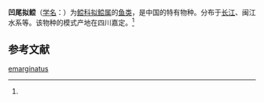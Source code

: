 {{Speciesbox
| name = 凹尾拟鲿
| status = 
| status_system = 
| image = 
| genus = Pseudobagrus
| species = emarginatus
| authority = (Regan, 1913)<ref name='id6613'>{{cite web| url =http://www.bioinfo.cn/db05/BjdwSpecies.php?action=view&id=6613| title =凹尾拟鲿| work =《中国动物物种编目数据库》| publisher =中国科学院微生物研究所| author =中国科学院动物研究所| accessdate =2009-04-11| deadurl =yes| archiveurl =https://web.archive.org/web/20160305042501/http://www.bioinfo.cn/db05/BjdwSpecies.php?action=view&id=6613| archivedate =2016-03-05}}</ref>
}}

'''凹尾拟鲿'''（[[学名|学名]]：{{lang|la|''Pseudobagrus emarginatus''}}）为[[鲿科|鲿科]][[拟鲿属|拟鲿属]]的[[鱼类|鱼类]]，是中国的特有物种。分布于[[长江|长江]]、闽江水系等。该物种的模式产地在四川嘉定。<ref name='id6613'/>

== 参考文献 ==
{{reflist}}

{{Wikispecies|Pseudobagrus emarginatus}}
{{Taxonbar|from=Q597265}}

[[Category:拟鲿属|emarginatus]]


{{鯰形目小作品}}